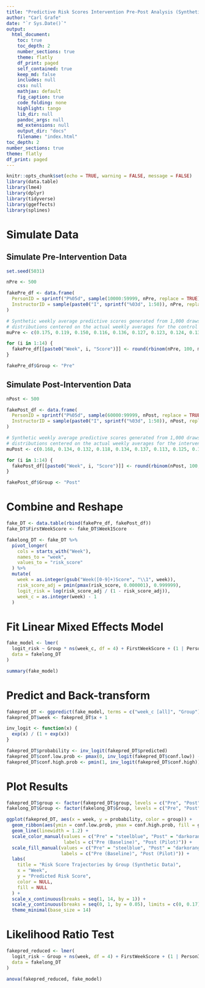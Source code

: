 ---
title: "Predictive Risk Scores Intervention Pre-Post Analysis (Synthetic Data)"
author: "Carl Grafe"
date: "`r Sys.Date()`"
output:
  html_document:
    toc: true
    toc_depth: 2
    number_sections: true
    theme: flatly
    df_print: paged
    self_contained: true
    keep_md: false
    includes: null
    css: null
    mathjax: default
    fig_caption: true
    code_folding: none
    highlight: tango
    lib_dir: null
    pandoc_args: null
    md_extensions: null
    output_dir: "docs"
    filename: "index.html"
toc_depth: 2
number_sections: true
theme: flatly
df_print: paged
---
  
```{r setup, include=FALSE}
knitr::opts_chunk$set(echo = TRUE, warning = FALSE, message = FALSE)
library(data.table)
library(lme4)
library(dplyr)
library(tidyverse)
library(ggeffects)
library(splines)
```

# Simulate Data

## Simulate Pre-Intervention Data

```{r}
set.seed(5031)

nPre <- 500

fakePre_df <- data.frame(
  PersonID = sprintf("P%05d", sample(10000:59999, nPre, replace = TRUE)),
  InstructorID = sample(paste0("I", sprintf("%03d", 1:50)), nPre, replace = TRUE)
)

# Synthetic weekly average predictive scores generated from 1,000 draws from binomial 
# distributions centered on the actual weekly averages for the control group.
muPre <- c(0.175, 0.119, 0.150, 0.116, 0.136, 0.127, 0.123, 0.124, 0.131, 0.127, 0.124, 0.121, 0.128, 0.129)

for (i in 1:14) {
  fakePre_df[[paste0("Week", i, "Score")]] <- round(rbinom(nPre, 100, muPre[i]) / 100, 3)
}

fakePre_df$Group <- "Pre"
```

## Simulate Post-Intervention Data

```{r}
nPost <- 500

fakePost_df <- data.frame(
  PersonID = sprintf("P%05d", sample(60000:99999, nPost, replace = TRUE)),
  InstructorID = sample(paste0("I", sprintf("%03d", 1:50)), nPost, replace = TRUE)
)

# Synthetic weekly average predictive scores generated from 1,000 draws from binomial 
# distributions centered on the actual weekly averages for the intervention group.
muPost <- c(0.168, 0.134, 0.132, 0.118, 0.134, 0.137, 0.113, 0.125, 0.111, 0.139, 0.110, 0.107, 0.117, 0.116)

for (i in 1:14) {
  fakePost_df[[paste0("Week", i, "Score")]] <- round(rbinom(nPost, 100, muPost[i]) / 100, 3)
}

fakePost_df$Group <- "Post"
```

# Combine and Reshape

```{r}
fake_DT <- data.table(rbind(fakePre_df, fakePost_df))
fake_DT$FirstWeekScore <- fake_DT$Week1Score

fakelong_DT <- fake_DT %>%
  pivot_longer(
    cols = starts_with("Week"),
    names_to = "week",
    values_to = "risk_score"
  ) %>%
  mutate(
    week = as.integer(gsub("Week([0-9]+)Score", "\\1", week)),
    risk_score_adj = pmin(pmax(risk_score, 0.000001), 0.999999),
    logit_risk = log(risk_score_adj / (1 - risk_score_adj)),
    week_c = as.integer(week) - 1
  )
```

# Fit Linear Mixed Effects Model

```{r}
fake_model <- lmer(
  logit_risk ~ Group * ns(week_c, df = 4) + FirstWeekScore + (1 | PersonID) + (1 | InstructorID),
  data = fakelong_DT
)

summary(fake_model)
```

# Predict and Back-transform

```{r}
fakepred_DT <- ggpredict(fake_model, terms = c("week_c [all]", "Group"))
fakepred_DT$week <- fakepred_DT$x + 1

inv_logit <- function(x) {
  exp(x) / (1 + exp(x))
}

fakepred_DT$probability <- inv_logit(fakepred_DT$predicted)
fakepred_DT$conf.low.prob <- pmax(0, inv_logit(fakepred_DT$conf.low)) - 0.003
fakepred_DT$conf.high.prob <- pmin(1, inv_logit(fakepred_DT$conf.high)) + 0.003
```

# Plot Results

```{r}
fakepred_DT$group <- factor(fakepred_DT$group, levels = c("Pre", "Post"))
fakelong_DT$Group <- factor(fakelong_DT$Group, levels = c("Pre", "Post"))

ggplot(fakepred_DT, aes(x = week, y = probability, color = group)) +
  geom_ribbon(aes(ymin = conf.low.prob, ymax = conf.high.prob, fill = group, group = group), alpha = 0.2, color = NA) +
  geom_line(linewidth = 1.2) +
  scale_color_manual(values = c("Pre" = "steelblue", "Post" = "darkorange"),
                     labels = c("Pre (Baseline)", "Post (Pilot)")) +
  scale_fill_manual(values = c("Pre" = "steelblue", "Post" = "darkorange"),
                    labels = c("Pre (Baseline)", "Post (Pilot)")) +
  labs(
    title = "Risk Score Trajectories by Group (Synthetic Data)",
    x = "Week",
    y = "Predicted Risk Score",
    color = NULL,
    fill = NULL
  ) +
  scale_x_continuous(breaks = seq(1, 14, by = 1)) +
  scale_y_continuous(breaks = seq(0, 1, by = 0.05), limits = c(0, 0.17)) +
  theme_minimal(base_size = 14)
```

# Likelihood Ratio Test

```{r}
fakepred_reduced <- lmer(
  logit_risk ~ Group + ns(week, df = 4) + FirstWeekScore + (1 | PersonID) + (1 | InstructorID),
  data = fakelong_DT
)

anova(fakepred_reduced, fake_model)
```

